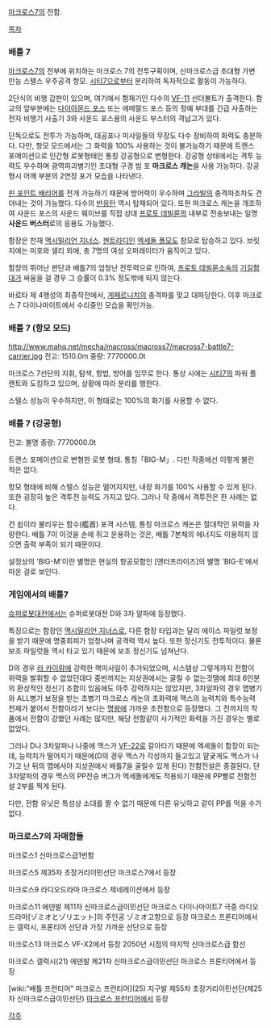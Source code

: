 [[마크로스7]]의 전함.

[[목차]]

=== 배틀 7 === 
[[마크로스7]]의 전부에 위치하는 마크로스 7의 전투구획이며, 신마크로스급 초대형 가변 만능 스텔스 우주공격 항모. [[시티7]]으로부터 분리하여 독자적으로 활동이 가능하다.

2단식의 비행 갑판이 있으며, 여기에서 함재기인 다수의 [[VF-11]] 선더볼트가 출격한다. 함교의 앞부분에는 [[다이아몬드 포스]] 또는 에메랄드 포스 등의 정예 부대를 긴급 사출하는 전자 비행기 사출기 3와 사운드 포스용의 사운드 부스터의 격납고가 있다.

단독으로도 전투가 가능하며, 대공포나 미사일들의 무장도 다수 장비하여 화력도 충분하다. 다만, 항모 모드에서는 그 화력을 100% 사용하는 것이 불가능하기 때문에 트랜스 포메이션으로 인간형 로봇형태인 통칭 강공형으로 변형한다. 강공형 상태에서는 격투 능력도 우수하며 광역파괴병기인 초대형 구경 빔 포 '''마크로스 캐논'''을 사용 가능하다. 강공형시 어깨 부분의 2연장 포가 모습을 나타낸다.

[[핀 포인트 배리어]]를 전개 가능하기 때문에 방어력이 우수하며 [[그라빌]]의 충격파조차도 견뎌내는 것이 가능했다. 다수의 [[반응탄]] 역시 탑재되어 있다. 또한 마크로스 캐논을 개조하여 사운드 포스의 사운드 웨이브를 직접 상대 [[프로토 데빌룬]]의 내부로 전송보내는 일명 '''사운드 버스터'''로의 응용도 가능했다.

함장은 천재 [[맥시밀리언 지너스]]. [[젠트라디]]인 [[엑세돌 폴모]]도 참모로 탑승하고 있다. 브릿지에는 미호와 샐리 외에, 총 7명의 여성 오퍼레이터가 움직이고 있다.

함장의 뛰어난 판단과 배틀7의 엄청난 전투력으로 인하여, [[프로토 데빌룬]]소속의 [[기길]]함대가 싸움을 걸 경우 그 승률이 0.3% 정도밖에 되지 않는다. 

바로타 제 4행성의 최종작전에서, [[게페르니치]]의 충격파를 맞고 대파당한다. 이후 마크로스 7 다이나마이트에서 수리중인 모습을 확인가능.

=== 배틀 7 (항모 모드) === 
http://www.mahq.net/mecha/macross/macross7/macross7-battle7-carrier.jpg
전고: 1510.0m
중량: 7770000.0t

마크로스 7선단의 지휘, 탐색, 항법, 방어를 임무로 한다. 통상 시에는 [[시티7]]의 파워 플랜트와 도킹하고 있으며, 상황에 따라 분리를 행한다.

스텔스 성능이 우수하지만, 이 형태로는 100%의 화기를 사용할 수 없다.  

=== 배틀 7 (강공형)  === 
{{{#!html
<img src=http://www.macross.co.uk/77077/multimedia/pics/mecha/battle7.jpg width=550>
}}}
전고: 불명
중량: 7770000.0t

트랜스 포메이션으로 변형한 로봇 형태. 통칭「BIG-M」. 다만 작중에선 이렇게 불린 적은 없다.

항모 형태에 비해 스텔스 성능은 떨어지지만, 내장 화기를 100% 사용할 수 있게 된다. 또한 굉장히 높은 격투전 능력도 가지고 있다. 그러나 작 중에서 격투전은 한 사례는 없다. 

건 쉽이라 불리우는 함수(艦首) 포격 시스템, 통칭 마크로스 캐논은 절대적인 위력을 자랑한다. 배틀 7이 이것을 손에 쥐고 운용하는 것은, 배틀 7본체의 에너지도 이용하지 않으면 출력 부족이 되기 때문이다.

설정상의 'BIG-M'이란 별명은 현실의 항공모함인 [엔터프라이즈]의 별명 'BIG-E'에서 따온 걸로 보인다.

=== 게임에서의 배틀7 === 
[[슈퍼로봇대전]]에서는 슈퍼로봇대전 D와 3차 알파에 등장했다. 

특징으로는 함장인 [[맥시밀리언 지너스]]로, 다른 함장 타입과는 달리 에이스 파일럿 보정을 받기 때문에 명중회피가 엄청나며 공격력 역시 높다. 또한 정신기도 전투적이다. 물론 보조 파일럿들 역시 타고 있기 때문에 보조 정신기도 넘쳐난다. 

D의 경우 [[라 카이람]]에 강력한 핵미사일이 추가되었으며, 시스템상 그렇게까지 전함이 위력을 발휘할 수 없었던데다 중반까지는 지상권에서는 굴릴 수 없는것땜에 최대 6인분의 환상적인 정신기 조합이 있음에도 아주 강력하지는 않았지만, 3차알파의 경우 맵병기와 ALL병기 보정을 받는 초병기 마크로스 캐논의 초화력에 맥스의 능력치와 특수능력 천재가 붙어서 전함이라기 보다는 [[명왕]]에 가까운 초전함으로 등장했다. 그 전까지의 작품에서 전함이 강했던 사례는 많지만, 해당 전함같이 사기적인 화력을 가진 경우는 별로 없었다.

그러나 D나 3차알파나 나중에 맥스가 [[VF-22]]로 갈아타기 때문에 엑세돌이 함장이 되는데, 능력치가 떨어지기 때문에(D의 경우 맥스가 각성까지 들고있고 얄궂게도 맥스가 나가고 난 뒤의 맵에서야 지상권에서 배틀7을 굴릴수 있게 된다) 전함전설은 종결된다. 단 3차알파의 경우 맥스의 PP전승 버그가 엑세돌에게도 적용되기 때문에 PP빨로 전함전설 2부를 찍게 된다.

다만, 전함 유닛은 특성상 소대를 짤 수 없기 때문에 다른 유닛하고 같이 PP를 먹을 수가 없다.

=== 마크로스7의 자매함들 === 
마크로스1 신마크로스급1번함

마크로스5 제35차 초장거리이민선단 마크로스7에서 등장

마크로스9 라디오드라마 마크로스 제네레이션에서 등장

마크로스11 에덴발 제11차 신마크로스급이민선단 마크로스 다이나마이트7 극중 라디오드라마[ゾミオとゾリエット]의 주인공 ゾミオ고향으로 등장 마크로스 프론티어에서는 갤럭시, 프론티어 선단과 가장 가까운 선단으로 등장

마크로스13 마크로스 VF-X2에서 등장 2050년 시점의 마지막 신마크로스급 함선

마크로스 갤럭시(21) 에덴발 제21차 신마크로스급이민선단 마크로스 프론티어에서 등장 

[wiki:"배틀 프런티어" 마크로스 프런티어](25) 지구발 제55차 초장거리이민선단(제25차 신마크로스급이민선단) [[마크로스 프런티어]]에서 등장

[[각주]]

